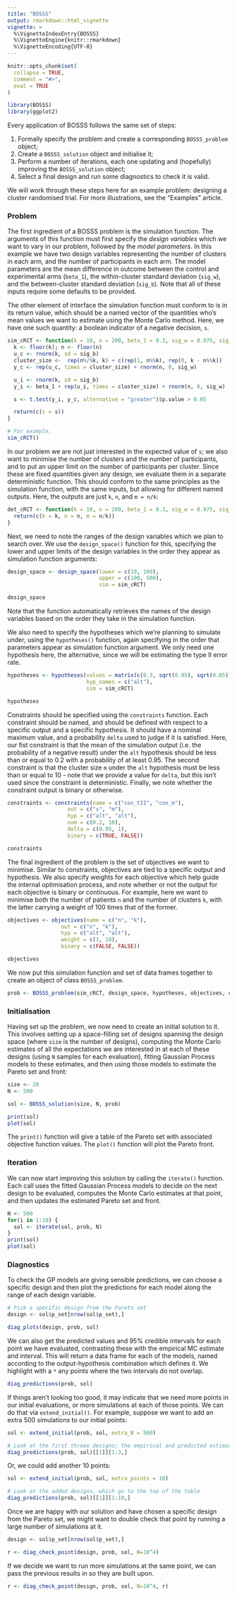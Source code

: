 ```yaml
---
title: "BOSSS"
output: rmarkdown::html_vignette
vignette: >
  %\VignetteIndexEntry{BOSSS}
  %\VignetteEngine{knitr::rmarkdown}
  %\VignetteEncoding{UTF-8}
---
```


```r
knitr::opts_chunk$set(
  collapse = TRUE,
  comment = "#>",
  eval = TRUE
)
```

```r
library(BOSSS)
library(ggplot2)
```

<!-- Note - a Twitter thread on power analysis had a couple of people mentioning the R package simr for power through simulation when using mixed models. So might be worth including that in one of our examples, to save people having to write their own simulation code? -->

Every application of BOSSS follows the same set of steps:

1. Formally specify the problem and create a corresponding `BOSSS_problem` object;
2. Create a `BOSSS_solution` object and initialise it;
3. Perform a number of iterations, each one updating and (hopefully) improving the `BOSSS_solution` object;
4. Select a final design and run some diagnostics to check it is valid.

We will work through these steps here for an example problem: designing a cluster randomised trial. For more illustrations, see the "Examples" article.

### Problem

The first ingredient of a BOSSS problem is the simulation function. The arguments of this function must first specify the _design variables_  which we want to vary in our problem, followed by the _model parameters_. In this example we have two design variables representing the number of clusters in each arm, and the number of participants in each arm. The model parameters are the mean difference in outcome between the control and experimental arms (`beta_1`), the within-cluster standard deviation (`sig_w`), and the between-cluster standard deviation (`sig_b`). Note that all of these inputs require some defaults to be provided.

The other element of interface the simulation function must conform to is in its return value, which should be a named vector of the quantities who's mean values we want to estimate using the Monte Carlo method. Here, we have one such quantity: a boolean indicator of a negative decision, `s`.

```r
sim_cRCT <- function(k = 10, n = 200, beta_1 = 0.3, sig_w = 0.975, sig_b = 0.224){
  k <- floor(k); n <- floor(n)
  u_c <- rnorm(k, sd = sig_b)
  cluster_size <-  rep(n%/%k, k) + c(rep(1, n%%k), rep(0, k - n%%k))
  y_c <- rep(u_c, times = cluster_size) + rnorm(n, 0, sig_w)

  u_i <- rnorm(k, sd = sig_b)
  y_i <- beta_1 + rep(u_i, times = cluster_size) + rnorm(n, 0, sig_w)

  s <- t.test(y_i, y_c, alternative = "greater")$p.value > 0.05

  return(c(s = s))
}

# For example,
sim_cRCT()
```
In our problem we are not just interested in the expected value of `s`; we also want to minimise the number of clusters and the number of participants, and to put an upper limit on the number of participants per cluster. Since these are fixed quantities given any design, we evaluate them in a separate deterministic function. This should conform to the same principles as the simulation function, with the same inputs, but allowing for different named outputs. Here, the outputs are just `k`, `n`, and `m = n/k`:

```r
det_cRCT <- function(k = 10, n = 200, beta_1 = 0.3, sig_w = 0.975, sig_b = 0.224){
  return(c(k = k, n = n, m = n/k))
}
```

Next, we need to note the ranges of the design variables which we plan to search over. We use the `design_space()` function for this, specifying the lower and upper limits of the design variables in the order they appear as simulation function arguments:

```r
design_space <- design_space(lower = c(10, 100), 
                             upper = c(100, 500),
                             sim = sim_cRCT)

design_space
```

Note that the function automatically retrieves the names of the design variables based on the order they take in the simulation function.

We also need to specify the hypotheses which we're planning to simulate under, using the `hypotheses()` function, again specifying in the order that parameters appear as simulation function argument. We only need one hypothesis here, the alternative, since we will be estimating the type II error rate.

```r
hypotheses <- hypotheses(values = matrix(c(0.3, sqrt(0.95), sqrt(0.05)), ncol = 1),
                         hyp_names = c("alt"),
                         sim = sim_cRCT)

hypotheses
```

Constraints should be specified using the `constraints` function. Each constraint should be named, and should be defined with respect to a specific output and a specific hypothesis. It should have a nominal maximum value, and a probability `delta` used to judge if it is satisfied. Here, our fist constraint is that the mean of the simulation output (i.e. the probability of a negative result) under the `alt` hypothesis should be less than or equal to 0.2 with a probability of at least 0.95. The second constraint is that the cluster size `m` under the `alt` hypothesis must be less than or equal to 10 - note that we provide a value for `delta`, but this isn't used since the constraint is deterministic. Finally, we note whether the constraint output is binary or otherwise.

```r
constraints <- constraints(name = c("con_tII", "con_m"),
                   out = c("s", "m"),
                   hyp = c("alt", "alt"),
                   nom = c(0.2, 10),
                   delta = c(0.95, 1),
                   binary = c(TRUE, FALSE))

constraints
```

The final ingredient of the problem is the set of objectives we want to minimise. Similar to constraints, objectives are tied to a specific output and hypothesis. We also specify weights for each objective which help guide the internal optimisation process, and note whether or not the output for each objective is binary or continuous. For example, here we want to minimise both the number of patients `n` and the number of clusters `k`, with the latter carrying a weight of 100 times that of the former.

```r
objectives <- objectives(name = c("n", "k"),
                 out = c("n", "k"),
                 hyp = c("alt", "alt"),
                 weight = c(1, 10),
                 binary = c(FALSE, FALSE))

objectives
```

We now put this simulation function and set of data frames together to create an object of class `BOSSS_problem`. 

```r
prob <- BOSSS_problem(sim_cRCT, design_space, hypotheses, objectives, constraints, det_func = det_cRCT)
```

### Initialisation

Having set up the problem, we now need to create an initial solution to it. This involves setting up a space-filling set of designs spanning the design space (where `size` is the number of designs), computing the Monte Carlo estimates of all the expectations we are interested in at each of these designs (using `N` samples for each evaluation), fitting Gaussian Process models to these estimates, and then using those models to estimate the Pareto set and front:

```r
size <- 20
N <- 500

sol <- BOSSS_solution(size, N, prob)

print(sol) 
plot(sol)
```

The `print()` function will give a table of the Pareto set with associated objective function values. The `plot()` function will plot the Pareto front.

### Iteration

We can now start improving this solution by calling the `iterate()` function. Each call uses the fitted Gaussian Process models to decide on the next design to be evaluated, computes the Monte Carlo estimates at that point, and then updates the estimated Pareto set and front. 

```r
N <- 500
for(i in 1:10) {
  sol <- iterate(sol, prob, N) 
}
print(sol)
plot(sol)
```

### Diagnostics

To check the GP models are giving sensible predictions, we can choose a specific design and then plot the predictions for each model along the range of each design variable.

```r
# Pick a specific design from the Pareto set
design <- sol$p_set[nrow(sol$p_set),]

diag_plots(design, prob, sol)
```


We can also get the predicted values and 95% credible intervals for each point we have evaluated, contrasting these with the empirical MC estimate and interval. This will return a data frame for each of the models, named according to the output-hypothesis combination which defines it. We highlight with a `*` any points where the two intervals do not overlap.

```r
diag_predictions(prob, sol)
```

If things aren't looking too good, it may indicate that we need more points in our initial evaluations, or more simulations at each of those points. We can do that via `extend_initial()`. For example, suppose we want to add an extra 500 simulations to our initial points:

```r
sol <- extend_initial(prob, sol, extra_N = 500)

# Look at the first threee designs; the empirical and predicted estimates will have changed
diag_predictions(prob, sol)[[1]][1:3,]
```

Or, we could add another 10 points:

```r
sol <- extend_initial(prob, sol, extra_points = 10)

# Look at the added designs, which go to the top of the table
diag_predictions(prob, sol)[[1]][1:10,]
```


Once we are happy with our solution and have chosen a specific design from the Pareto set, we might want to double check that point by running a large number of simulations at it.

```r
design <- sol$p_set[nrow(sol$p_set),]

r <- diag_check_point(design, prob, sol, N=10^4) 
```

If we decide we want to run more simulations at the same point, we can pass the previous results in so they are built upon.

```r
r <- diag_check_point(design, prob, sol, N=10^4, r) 
```




